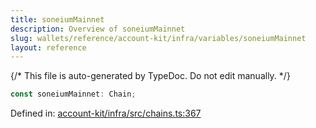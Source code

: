```yaml
---
title: soneiumMainnet
description: Overview of soneiumMainnet
slug: wallets/reference/account-kit/infra/variables/soneiumMainnet
layout: reference
---
```


{/* This file is auto-generated by TypeDoc. Do not edit manually. */}

```ts
const soneiumMainnet: Chain;
```

Defined in: [account-kit/infra/src/chains.ts:367](https://github.com/alchemyplatform/aa-sdk/blob/ad165355d980f9a16dd388088895bfc851df8656/account-kit/infra/src/chains.ts#L367)
